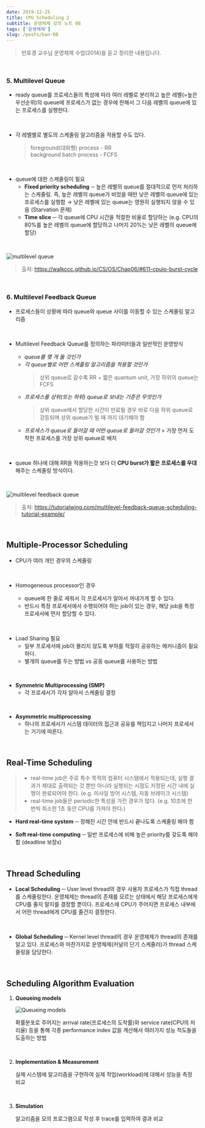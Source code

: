 ```yaml
---
date: 2019-12-25
title: CPU Scheduling 2
subtitle: 운영체제 강의 노트 08
tags: ['운영체제']
slug: /posts/ban-08
---
```


> 반효경 교수님 운영체제 수업(2014)을 듣고 정리한 내용입니다.

<br />

### 5. Multilevel Queue

- ready queue를 프로세스들의 특성에 따라 여러 레벨로 분리하고 높은 레벨(=높은 우선순위)의 queue에 프로세스가 없는 경우에 한해서 그 다음 레벨의 queue에 있는 프로세스를 실행한다.

<br />

- 각 레벨별로 별도의 스케줄링 알고리즘을 적용할 수도 있다.

  > foreground(대화형) process - RR<br />background batch process - FCFS

<br />

- queue에 대한 스케줄링이 필요
  - **Fixed priority scheduling** ─ 높은 레벨의 queue를 절대적으로 먼저 처리하는 스케줄링. 즉, 높은 레벨의 queue가 비었을 때만 낮은 레벨의 queue에 있는 프로세스를 실행함 → 낮은 레벨에 있는 queue는 영원히 실행되지 않을 수 있음 (Starvation 문제)
  - **Time slice** ─ 각 queue에 CPU 시간을 적절한 비율로 할당하는 (e.g. CPU의 80%를 높은 레벨의 queue에 할당하고 나머지 20%는 낮은 레벨의 queue에 할당)

<br />

![multilevel queue](../images/8-1.png)

> 출처: https://walkccc.github.io/CS/OS/Chap06/#611-cpuio-burst-cycle

<br />

### 6. Multilevel Feedback Queue

- 프로세스들이 상황에 따라 queue와 queue 사이를 이동할 수 있는 스케줄링 알고리즘

<br />

- Multilevel Feedback Queue를 정의하는 파라미터들과 일반적인 운영방식

  - _queue를 몇 개 둘 것인가_
  - _각 queue별로 어떤 스케줄링 알고리즘을 적용할 것인가_
    > 상위 queue로 갈수록 RR + 짧은 quantum unit, 가장 하위의 queue는 FCFS
  - _프로세스를 상위(또는 하위) queue로 보내는 기준은 무엇인가_
    > 상위 queue에서 할당한 시간이 만료될 경우 바로 다음 하위 queue로 강등되며 상위 queue가 빌 때 까지 대기해야 함
  - _프로세스가 queue로 들어갈 때 어떤 queue로 들어갈 것인가_ > 가장 먼저 도착한 프로세스를 가장 상위 queue로 배치

<br />

- queue 하나에 대해 RR을 적용하는것 보다 더 **CPU burst가 짧은 프로세스를 우대**해주는 스케줄링 방식이다.

<br />

![multilevel feedback queue](../images/8-2.png)

> 출처: https://tutorialwing.com/multilevel-feedback-queue-scheduling-tutorial-example/

<br />

## Multiple-Processor Scheduling

- CPU가 여러 개인 경우의 스케줄링

  <br />

- Homogeneous processor인 경우
  - queue에 한 줄로 세워서 각 프로세서가 알아서 꺼내가게 할 수 있다.
  - 반드시 특정 프로세서에서 수행되어야 하는 job이 있는 경우, 해당 job을 특정 프로세서에 먼저 할당할 수 있다.

<br />

- Load Sharing 필요
  - 일부 프로세서에 job이 몰리지 않도록 부하를 적절히 공유하는 메커니즘이 필요하다.
  - 별개의 queue를 두는 방법 vs 공동 queue를 사용하는 방법

<br />

- **Symmetric Multiprocessing (SMP)**
  - 각 프로세서가 각자 알아서 스케줄링 결정

<br />

- **Asymmetric multiprocessing**
  - 하나의 프로세서가 시스템 데이터의 접근과 공유를 책임지고 나머지 프로세서는 거기에 따른다.

<br />

## Real-Time Scheduling

> - real-time job은 주로 특수 목적의 컴퓨터 시스템에서 적용되는데, 실행 결과가 제대로 출력되는 것 뿐만 아니라 실행되는 시점도 지정된 시간 내에 실행이 완료되어야 한다. (e.g. 미사일 방어 시스템, 자동 브레이크 시스템)
> - real-time job들은 periodic한 특성을 가진 경우가 많다. (e.g. 10초에 한 번씩 최소한 1초 동안 CPU를 가져야 한다.)

- **Hard real-time system** ─ 정해진 시간 안에 반드시 끝나도록 스케줄링 해야 함

- **Soft real-time computing** ─ 일반 프로세스에 비해 높은 priority를 갖도록 해야 함 (deadline 보장x)

<br />

## Thread Scheduling

- **Local Scheduling** ─ User level thread의 경우 사용자 프로세스가 직접 thread를 스케줄링한다. 운영체제는 thread의 존재를 모르는 상태에서 해당 프로세스에게 CPU를 줄지 말지를 결정할 뿐이다. 프로세스에 CPU가 주어지면 프로세스 내부에서 어떤 thread에게 CPU를 줄건지 결정한다.

<br />

- **Global Scheduling** ─ Kernel level thread의 경우 운영체제가 thread의 존재를 알고 있다. 프로세스와 마찬가지로 운영체제(커널의 단기 스케줄러)가 thread 스케줄링을 담당한다.

<br />

## Scheduling Algorithm Evaluation

1. **Queueing models**

   ![Queueing models](../images/8-3.png)

   확률분포로 주어지는 arrival rate(프로세스의 도착률)와 service rate(CPU의 처리율) 등을 통해 각종 performance index 값을 계산해서 여러가지 성능 척도들을 도출하는 방법

<br />

2. **Implementation & Measurement**

   실제 시스템에 알고리즘을 구현하여 실제 작업(workload)에 대해서 성능을 측정 비교

<br />

3. **Simulation**

   알고리즘을 모의 프로그램으로 작성 후 trace를 입력하여 결과 비교
